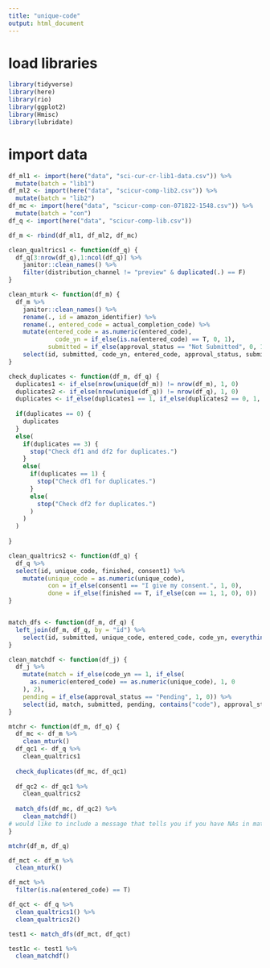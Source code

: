 ```yaml
---
title: "unique-code"
output: html_document
---
```


# load libraries
```r
library(tidyverse)
library(here)
library(rio)
library(ggplot2)
library(Hmisc)
library(lubridate)
```

# import data
```r
df_ml1 <- import(here("data", "sci-cur-cr-lib1-data.csv")) %>% 
  mutate(batch = "lib1")
df_ml2 <- import(here("data", "scicur-comp-lib2.csv")) %>% 
  mutate(batch = "lib2")
df_mc <- import(here("data", "scicur-comp-con-071822-1548.csv")) %>% 
  mutate(batch = "con")
df_q <- import(here("data", "scicur-comp-lib.csv"))

df_m <- rbind(df_ml1, df_ml2, df_mc)
```

```r
clean_qualtrics1 <- function(df_q) {
  df_q[3:nrow(df_q),1:ncol(df_q)] %>% 
    janitor::clean_names() %>% 
    filter(distribution_channel != "preview" & duplicated(.) == F)
}

clean_mturk <- function(df_m) {
  df_m %>% 
    janitor::clean_names() %>% 
    rename(., id = amazon_identifier) %>% 
    rename(., entered_code = actual_completion_code) %>% 
    mutate(entered_code = as.numeric(entered_code), 
             code_yn = if_else(is.na(entered_code) == T, 0, 1),
           submitted = if_else(approval_status == "Not Submitted", 0, 1)) %>% 
    select(id, submitted, code_yn, entered_code, approval_status, submitted, batch)
}

check_duplicates <- function(df_m, df_q) {
  duplicates1 <- if_else(nrow(unique(df_m)) != nrow(df_m), 1, 0)
  duplicates2 <- if_else(nrow(unique(df_q)) != nrow(df_q), 1, 0)
  duplicates <- if_else(duplicates1 == 1, if_else(duplicates2 == 0, 1, 3), if_else(duplicates2 == 1, 2, 0))
  
  if(duplicates == 0) {
    duplicates
  }
  else(
    if(duplicates == 3) {
      stop("Check df1 and df2 for duplicates.")
    }
    else(
      if(duplicates == 1) {
        stop("Check df1 for duplicates.")
      }
      else(
        stop("Check df2 for duplicates.")
      )
    )
  )
  
}

clean_qualtrics2 <- function(df_q) {
  df_q %>% 
  select(id, unique_code, finished, consent1) %>% 
    mutate(unique_code = as.numeric(unique_code),
           con = if_else(consent1 == "I give my consent.", 1, 0),
           done = if_else(finished == T, if_else(con == 1, 1, 0), 0))
}


match_dfs <- function(df_m, df_q) {
  left_join(df_m, df_q, by = "id") %>% 
    select(id, submitted, unique_code, entered_code, code_yn, everything())
}

clean_matchdf <- function(df_j) {
  df_j %>% 
    mutate(match = if_else(code_yn == 1, if_else(
      as.numeric(entered_code) == as.numeric(unique_code), 1, 0
    ), 2),
    pending = if_else(approval_status == "Pending", 1, 0)) %>% 
    select(id, match, submitted, pending, contains("code"), approval_status, batch)
}
```

```r
mtchr <- function(df_m, df_q) {
  df_mc <- df_m %>% 
    clean_mturk()
  df_qc1 <- df_q %>% 
    clean_qualtrics1
  
  check_duplicates(df_mc, df_qc1)
  
  df_qc2 <- df_qc1 %>% 
    clean_qualtrics2
  
  match_dfs(df_mc, df_qc2) %>% 
    clean_matchdf()
# would like to include a message that tells you if you have NAs in matches, if all matched, etc
}
```

```r
mtchr(df_m, df_q)


```

```r
df_mct <- df_m %>% 
  clean_mturk()

df_mct %>% 
  filter(is.na(entered_code) == T)

df_qct <- df_q %>% 
  clean_qualtrics1() %>% 
  clean_qualtrics2()
```

```r
test1 <- match_dfs(df_mct, df_qct)

test1c <- test1 %>% 
  clean_matchdf()
```

